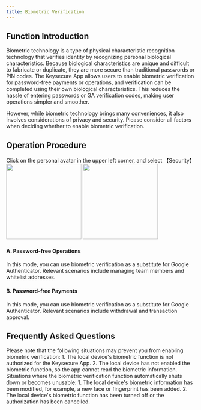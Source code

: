 ```yaml
---
title: Biometric Verification
---
```


##  Function Introduction

Biometric technology is a type of physical characteristic recognition technology that verifies identity by recognizing personal biological characteristics. Because biological characteristics are unique and difficult to fabricate or duplicate, they are more secure than traditional passwords or PIN codes. The Keysecure App allows users to enable biometric verification for password-free payments or operations, and verification can be completed using their own biological characteristics. This reduces the hassle of entering passwords or GA verification codes, making user operations simpler and smoother.

However, while biometric technology brings many conveniences, it also involves considerations of privacy and security. Please consider all factors when deciding whether to enable biometric verification.

##  Operation Procedure

<Steps>

<Step title="Enter Biometric Verification Function">
    Click on the personal avatar in the upper left corner, and select 【Security】
    <div className="w-full flex items-center justify-center">
   <CardGroup cols={2}>
    <img src="/images/custody-guide/personalen.png" width="200"/>
    <img src="/images/custody-guide/sercuity.png" width="200"/>
</CardGroup>
</div>
</Step>

<Step title="Enable Biometric Verification for Different Scenarios">

#### A. Password-free Operations

In this mode, you can use biometric verification as a substitute for Google Authenticator. Relevant scenarios include managing team members and whitelist addresses.

#### B. Password-free Payments

In this mode, you can use biometric verification as a substitute for Google Authenticator. Relevant scenarios include withdrawal and transaction approval. 

</Step>
</Steps>


##  Frequently Asked Questions

<Accordion title="Why can't I enable biometric Verification?">
Please note that the following situations may prevent you from enabling biometric verification:
1. The local device's biometric function is not authorized for the Keysecure App.
2. The local device has not enabled the biometric function, so the app cannot read the biometric information.
</Accordion>

<Accordion title="Why is biometric verification invalid or unusable?">
Situations where the biometric verification function automatically shuts down or becomes unusable:
1. The local device's biometric information has been modified, for example, a new face or fingerprint has been added.
2. The local device's biometric function has been turned off or the authorization has been cancelled.
</Accordion>

